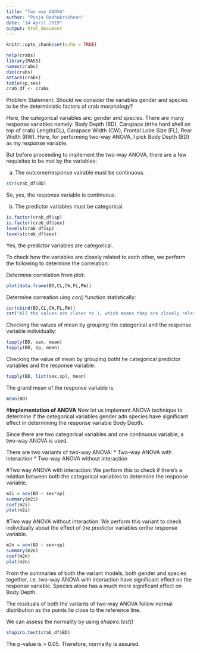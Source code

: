---
title: "Two way ANOVA"
author: "Pooja Radhakrishnan"
date: "14 April 2019"
output: html_document
---

```{r setup, include=FALSE}
knitr::opts_chunk$set(echo = TRUE)
```

```{r}
help(crabs)
library(MASS)
names(crabs)
dim(crabs)
attach(crabs)
table(sp,sex)
crab_df <- crabs
```
Problem Statement: Should we consider the variables gender and species to be the deterministic factors of crab morphology?

Here, the categorical variables are: gender and species. There are many response variables namely: Body Depth (BD), Carapace (#the hard shell on top of crab) Length(CL), Carapace Width (CW), Frontal Lobe Size (FL), Rear Width (RW). Here, for performing two-way ANOVA, I pick Body Depth (BD) as my response variable.

But before proceeding to implement the two-way ANOVA, there are a few requisites to be met by the variables:

a) The outcome/response vairable must be continuous.
```{r}
str(crab_df$BD)
```
So, yes, the response variable is continuous.

b) The predictor variables must be categorical.
```{r}
is.factor(crab_df$sp)
is.factor(crab_df$sex)
levels(crab_df$sp)
levels(crab_df$sex)
```
Yes, the predictor variables are categorical.

To check how the variables are closely related to each other, we perform the following to determine the correlation:

Determine correlation from plot:
```{r}
plot(data.frame(BD,CL,CW,FL,RW))
```

Determine correation uing *cor()* function statistically:
```{r}
cor(cbind(BD,CL,CW,FL,RW))
cat("All the values are closer to 1, which means they are closely related and behave similarly.")
```

Checking the values of mean by grouping the categorical and the response variable individually:
```{r}
tapply(BD, sex, mean)
tapply(BD, sp, mean)
```

Checking the value of mean by grouping botht he categorical predictor variables and the response variable:
```{r}
tapply(BD, list(sex,sp), mean)
```

The grand mean of the response variable is:
```{r}
mean(BD)
```

#**Implementation of ANOVA**
Now let us implement ANOVA technique to determine if the cetegorical variables gender adn species have significant effect in determining the response variable Body Depth.

Since there are two categorical variables and one continuous variable, a two-way ANOVA is used.

There are two variants of two-way ANOVA:
* Two-way ANOVA with interaction
* Two-way ANOVA without interaction

#Two way ANOVA with interaction:
We perform this to check if there's a relation between both the categorical variables to determine the response variable.
```{r}
m2i = aov(BD ~ sex*sp) 
summary(m2i)
coef(m2i)
plot(m2i)
```

#Two way ANOVA without interaction:
We perform this variant to check individually about the effect of the predictor variables onthe response variable.
```{r}
m2n = aov(BD ~ sex+sp)
summary(m2n)
coef(m2n)
plot(m2n)
```
From the summaries of both the variant models, both gender and species together, i.e. two-way ANOVA with interaction have significant effect on the response variable. Species alone has a much more significant effect on Body Depth.

The residuals of both the variants of two-way ANOVA follow normal distribution as the points lie close to the reference line.

We can assess the normality by using *shapiro.test()*
```{r}
shapiro.test(crab_df$BD)
```
The p-value is > 0.05. Therefore, normality is assured.

